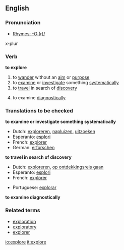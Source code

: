 ==English==
===Pronunciation===
*[[Rhymes:English:-O:(r)/|Rhymes: -O:(r)/]]

x-plur

===Verb===
'''to explore'''

# to [[wander]] without an [[aim]] or [[purpose]]
# to [[examine]] or [[investigate]] something [[systematically]]
# to [[travel]] in search of [[discovery]]
#{{medicine}} to examine [[diagnostically]]

===Translations to be checked===
'''to examine or investigate something systematically'''
{{top}}
*Dutch: [[exploreren]], [[napluizen]], [[uitzoeken]]
*Esperanto: [[esplori]]
*French: [[explorer]]
*German: [[erforschen]]
{{mid}}
{{bottom}}

'''to travel in search of discovery'''
{{top}}
*Dutch: [[exploreren]], [[op ontdekkingsreis gaan]]
*Esperanto: [[esplori]]
*French: [[explorer]]
{{mid}}
*Portuguese: [[explorar]]
{{bottom}}

'''{{medicine}} to examine diagnostically'''
{{top}}
{{mid}}
{{bottom}}

===Related terms===
*[[exploration]]
*[[exploratory]]
*[[explorer]]

[[io:explore]]
[[it:explore]]